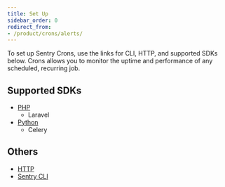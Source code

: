 ```yaml
---
title: Set Up
sidebar_order: 0
redirect_from:
- /product/crons/alerts/
---
```


To set up Sentry Crons, use the links for CLI, HTTP, and supported SDKs below. Crons allows you to monitor the uptime and performance of any scheduled, recurring job.

## Supported SDKs

- [PHP](/platforms/php/crons/)
    - Laravel
- [Python](/platforms/python/crons/)
    - Celery

## Others

- [HTTP](/product/crons/getting-started/http/)
- [Sentry CLI](/product/crons/getting-started/cli/)
